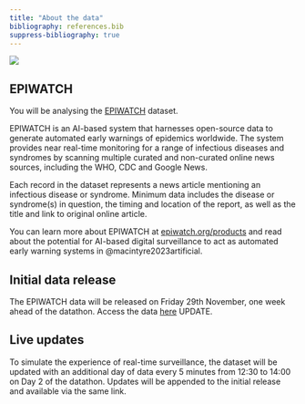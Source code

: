 ```yaml
---
title: "About the data"
bibliography: references.bib
suppress-bibliography: true
---
```


![](images/epiwatch-logo.svg)

## EPIWATCH

You will be analysing the [EPIWATCH](https://www.epiwatch.org/reports) dataset.

EPIWATCH is an AI-based system that harnesses open-source data to generate automated early warnings of epidemics worldwide. The system provides near real-time monitoring for a range of infectious diseases and syndromes by scanning multiple curated and non-curated online news sources, including the WHO, CDC and Google News. 

Each record in the dataset represents a news article mentioning an infectious disease or syndrome. Minimum data includes the disease or syndrome(s) in question, the timing and location of the report, as well as the title and link to original online article. 

You can learn more about EPIWATCH at [epiwatch.org/products](https://www.epiwatch.org/products) and read about the potential for AI-based digital surveillance to act as automated early warning systems in @macintyre2023artificial. 


## Initial data release

The EPIWATCH data will be released on Friday 29th November, one week ahead of the datathon. Access the data [here](google.com) UPDATE.

## Live updates

To simulate the experience of real-time surveillance, the dataset will be updated with an additional day of data every 5 minutes from 12:30 to 14:00 on Day 2 of the datathon. Updates will be appended to the initial release and available via the same link.
